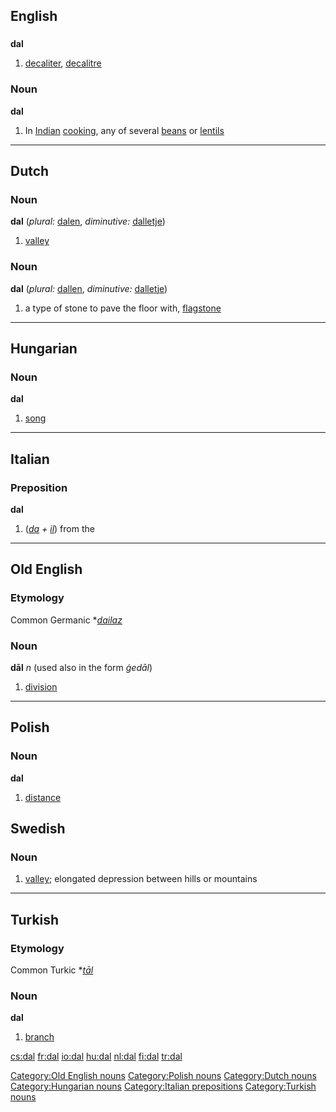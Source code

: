 ==English==
==={{Abbreviation}}===
'''dal'''

# [[decaliter]], [[decalitre]]

===Noun===
'''dal'''
#In [[Indian]] [[cooking]], any of several [[bean]]s or [[lentil]]s


----

==Dutch==
===Noun===
'''dal''' (''plural:'' [[dalen]], ''diminutive:'' [[dalletje]])

# [[valley]]

===Noun===
'''dal''' (''plural:'' [[dallen]], ''diminutive:'' [[dalletje]])

# a type of stone to pave the floor with, [[flagstone]]


----

==Hungarian==
===Noun===
'''dal'''

#[[song]]


----

==Italian==
===Preposition===
'''dal'''

#(''[[da#Italian|da]] + [[il#Italian|il]]'') from the

----

==Old English==
===Etymology===
Common Germanic *''[[dailaz]]''
===Noun===
'''dāl''' ''n'' (used also in the form ''ġedāl'')

# [[division]]

[[Category:Old English nouns]]

----

==Polish==
===Noun===
'''dal''' {{m}}

#[[distance]]

[[Category:Polish nouns]]


==Swedish==
===Noun===
{{sv-noun-reg-ar}}

#[[valley]]; elongated depression between hills or mountains

----

==Turkish==
===Etymology===
Common Turkic *''[[tāl]]''
===Noun===
'''dal'''

# [[branch]]

[[Category:Dutch nouns]]
[[Category:Hungarian nouns]]
[[Category:Italian prepositions]]
[[Category:Turkish nouns]]

[[cs:dal]]
[[fr:dal]]
[[io:dal]]
[[hu:dal]]
[[nl:dal]]
[[fi:dal]]
[[tr:dal]]